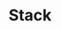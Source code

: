 ---
title: 'Stack'
description: 'Stacks using CPP'
readTime: 10
category: 'DS'
tags: [stack, data-structures]
authors: [pranshu05, indiewastaken]
---